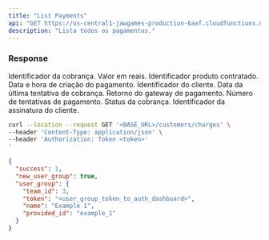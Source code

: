 ```yaml
---
title: "List Payments"
api: "GET https://us-central1-jawgames-production-6aaf.cloudfunctions.net/customers/charges"
description: "Lista todos os pagamentos."
---
```


### Response

<ResponseField name="id" type="string">
  Identificador da cobrança.
</ResponseField>

<ResponseField name="amount" type="number">
  Valor em reais.
</ResponseField>

<ResponseField name="catalogProductId" type="string">
  Identificador produto contratado.
</ResponseField>

<ResponseField name="createdAt" type="datetime">
  Data e hora de criação do pagamento.
</ResponseField>

<ResponseField name="customerId" type="string">
  Identificador do cliente.
</ResponseField>

<ResponseField name="lastRetry" type="datetime">
  Data da última tentativa de cobrança.
</ResponseField>

<ResponseField name="paymentProcessorResponseData" type="object">
  Retorno do gateway de pagamento.
</ResponseField>

<ResponseField name="retries" type="number">
  Número de tentativas de pagamento.
</ResponseField>

<ResponseField name="status" type="string">
  Status da cobrança.
</ResponseField>

<ResponseField name="subscriptionId" type="string">
  Identificador da assinatura do cliente.
</ResponseField>

<RequestExample>

```bash Example Request
curl --location --request GET '<BASE_URL>/customers/charges' \
--header 'Content-Type: application/json' \
--header 'Authorization: Token <token>'
'
```

</RequestExample>

<ResponseExample>

```json Response
{
  "success": 1,
  "new_user_group": true,
  "user_group": {
    "team_id": 3,
    "token": "<user_group_token_to_auth_dashboard>",
    "name": "Example 1",
    "provided_id": "example_1"
  }
}
```

</ResponseExample>
